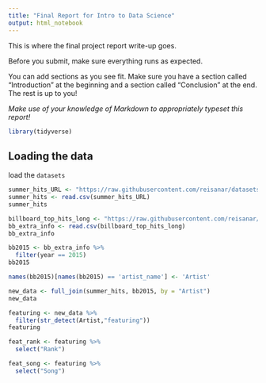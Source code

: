 ```yaml
---
title: "Final Report for Intro to Data Science"
output: html_notebook
---
```


This is where the final project report write-up goes. 


Before you submit, make sure everything runs as expected.

You can add sections as you see fit. Make sure you have a section called "Introduction" at the beginning and a section called "Conclusion" at the end. The rest is up to you!

_Make use of your knowledge of Markdown to appropriately typeset this report!_


```r
library(tidyverse)
```


## Loading the data

load the `datasets`

```r
summer_hits_URL <- "https://raw.githubusercontent.com/reisanar/datasets/master/BB_top100_2015.csv"
summer_hits <- read.csv(summer_hits_URL)
summer_hits
```

```r
billboard_top_hits_long <- "https://raw.githubusercontent.com/reisanar/datasets/e74de9e16227527da1f12208db89fe82188269fb/bbTop100.csv"
bb_extra_info <- read.csv(billboard_top_hits_long)
bb_extra_info
```


```r
bb2015 <- bb_extra_info %>% 
  filter(year == 2015) 
bb2015
```

```r
names(bb2015)[names(bb2015) == 'artist_name'] <- 'Artist'
```


```r
new_data <- full_join(summer_hits, bb2015, by = "Artist")
new_data
```


```r
featuring <- new_data %>%
  filter(str_detect(Artist,"featuring"))
featuring
```

```r
feat_rank <- featuring %>%
  select("Rank")
```


```r
feat_song <- featuring %>%
  select("Song")
```






